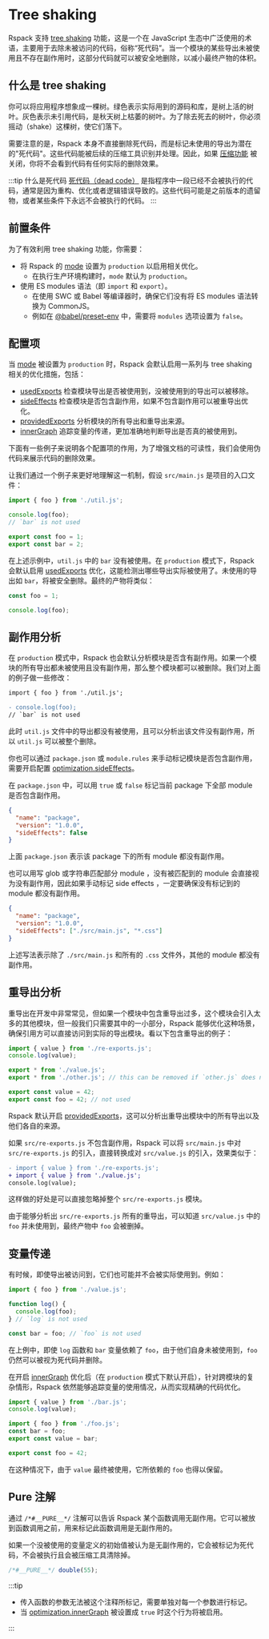 
<WebpackLicense from="https://webpack.docschina.org/guides/tree-shaking/" />

# Tree shaking

Rspack 支持 [tree shaking](https://developer.mozilla.org/zh-CN/docs/Glossary/Tree_shaking) 功能，这是一个在 JavaScript 生态中广泛使用的术语，主要用于去除未被访问的代码，俗称“死代码”。当一个模块的某些导出未被使用且不存在副作用时，这部分代码就可以被安全地删除，以减小最终产物的体积。

## 什么是 tree shaking

你可以将应用程序想象成一棵树。绿色表示实际用到的源码和库，是树上活的树叶。灰色表示未引用代码，是秋天树上枯萎的树叶。为了除去死去的树叶，你必须摇动（shake）这棵树，使它们落下。

需要注意的是，Rspack 本身不直接删除死代码，而是标记未使用的导出为潜在的"死代码"。这些代码能被后续的压缩工具识别并处理。因此，如果 [压缩功能](/config/optimization#optimizationminimize) 被关闭，你将不会看到代码有任何实际的删除效果。

:::tip 什么是死代码
[死代码（dead code）](https://en.wikipedia.org/wiki/Dead_code) 是指程序中一段已经不会被执行的代码，通常是因为重构、优化或者逻辑错误导致的。这些代码可能是之前版本的遗留物，或者某些条件下永远不会被执行的代码。
:::

## 前置条件

为了有效利用 tree shaking 功能，你需要：

- 将 Rspack 的 [mode](/config/mode) 设置为 `production` 以启用相关优化。
  - 在执行生产环境构建时，`mode` 默认为 `production`。
- 使用 ES modules 语法（即 `import` 和 `export`）。
  - 在使用 SWC 或 Babel 等编译器时，确保它们没有将 ES modules 语法转换为 CommonJS。
  - 例如在 [@babel/preset-env](https://babeljs.io/docs/en/babel-preset-env) 中，需要将 `modules` 选项设置为 `false`。

## 配置项

当 [mode](/config/mode) 被设置为 `production` 时，Rspack 会默认启用一系列与 tree shaking 相关的优化措施，包括：

- [usedExports](/config/optimization#optimizationusedexports) 检查模块导出是否被使用到，没被使用到的导出可以被移除。
- [sideEffects](/config/optimization#optimizationsideeffects) 检查模块是否包含副作用，如果不包含副作用可以被重导出优化。
- [providedExports](/config/optimization#optimizationprovidedExports) 分析模块的所有导出和重导出来源。
- [innerGraph](/config/optimization#optimizationsinnergraph) 追踪变量的传递，更加准确地判断导出是否真的被使用到。

下面有一些例子来说明各个配置项的作用，为了增强文档的可读性，我们会使用伪代码来展示代码的删除效果。

让我们通过一个例子来更好地理解这一机制，假设 `src/main.js` 是项目的入口文件：

```js title='src/main.js'
import { foo } from './util.js';

console.log(foo);
// `bar` is not used
```

```js title='src/util.js'
export const foo = 1;
export const bar = 2;
```

在上述示例中，`util.js` 中的 `bar` 没有被使用。在 `production` 模式下，Rspack 会默认启用 [usedExports](/config/optimization#optimizationusedexports) 优化，这能检测出哪些导出实际被使用了。未使用的导出如 `bar`，将被安全删除。最终的产物将类似：

```js title='dist/main.js'
const foo = 1;

console.log(foo);
```

## 副作用分析

在 `production` 模式中，Rspack 也会默认分析模块是否含有副作用。如果一个模块的所有导出都未被使用且没有副作用，那么整个模块都可以被删除。我们对上面的例子做一些修改：

```diff title='src/main.js'
import { foo } from './util.js';

- console.log(foo);
// `bar` is not used
```

此时 `util.js` 文件中的导出都没有被使用，且可以分析出该文件没有副作用，所以 `util.js` 可以被整个删除。

你也可以通过 `package.json` 或 `module.rules` 来手动标记模块是否包含副作用，需要开启配置 [optimization.sideEffects](/config/optimization#optimizationsideeffects)。

在 `package.json` 中，可以用 `true` 或 `false` 标记当前 package 下全部 module 是否包含副作用。

```json title="package.json"
{
  "name": "package",
  "version": "1.0.0",
  "sideEffects": false
}
```

上面 `package.json` 表示该 package 下的所有 module 都没有副作用。

也可以用写 glob 或字符串匹配部分 module ，没有被匹配到的 module 会直接视为没有副作用，因此如果手动标记 side effects ，一定要确保没有标记到的 module 都没有副作用。

```json title="package.json"
{
  "name": "package",
  "version": "1.0.0",
  "sideEffects": ["./src/main.js", "*.css"]
}
```

上述写法表示除了 `./src/main.js` 和所有的 `.css` 文件外，其他的 module 都没有副作用。

## 重导出分析

重导出在开发中非常常见，但如果一个模块中包含重导出过多，这个模块会引入太多的其他模块，但一般我们只需要其中的一小部分，Rspack 能够优化这种场景，确保引用方可以直接访问到实际的导出模块。看以下包含重导出的例子：

```js title='src/main.js'
import { value } from './re-exports.js';
console.log(value);
```

```js title='src/re-exports.js'
export * from './value.js';
export * from './other.js'; // this can be removed if `other.js` does not have any side effects
```

```js title='src/value.js'
export const value = 42;
export const foo = 42; // not used
```

Rspack 默认开启 [providedExports](/config/optimization#optimizationprovidedexports)，这可以分析出重导出模块中的所有导出以及他们各自的来源。

如果 `src/re-exports.js` 不包含副作用，Rspack 可以将 `src/main.js` 中对 `src/re-exports.js` 的引入，直接转换成对 `src/value.js` 的引入，效果类似于：

```diff title='src/main.js'
- import { value } from './re-exports.js';
+ import { value } from './value.js';
console.log(value);
```

这样做的好处是可以直接忽略掉整个 `src/re-exports.js` 模块。

由于能够分析出 `src/re-exports.js` 所有的重导出，可以知道 `src/value.js` 中的 `foo` 并未使用到，最终产物中 `foo` 会被删掉。

## 变量传递

有时候，即使导出被访问到，它们也可能并不会被实际使用到。例如：

```js title='src/main.js'
import { foo } from './value.js';

function log() {
  console.log(foo);
} // `log` is not used

const bar = foo; // `foo` is not used
```

在上例中，即使 `log` 函数和 `bar` 变量依赖了 `foo`，由于他们自身未被使用到，`foo` 仍然可以被视为死代码并删除。

在开启 [innerGraph](/config/optimization#optimizationinnergraph) 优化后（在 `production` 模式下默认开启），针对跨模块的复杂情形，Rspack 依然能够追踪变量的使用情况，从而实现精确的代码优化。

```js title='src/main.js'
import { value } from './bar.js';
console.log(value);
```

```js title='src/bar.js'
import { foo } from './foo.js';
const bar = foo;
export const value = bar;
```

```js title='src/foo.js'
export const foo = 42;
```

在这种情况下，由于 `value` 最终被使用，它所依赖的 `foo` 也得以保留。

## Pure 注解

通过 `/*#__PURE__*/` 注解可以告诉 Rspack 某个函数调用无副作用。它可以被放到函数调用之前，用来标记此函数调用是无副作用的。

如果一个没被使用的变量定义的初始值被认为是无副作用的，它会被标记为死代码，不会被执行且会被压缩工具清除掉。

```js
/*#__PURE__*/ double(55);
```

:::tip

- 传入函数的参数无法被这个注释所标记，需要单独对每一个参数进行标记。
- 当 [optimization.innerGraph](/config/optimization#optimizationinnergraph) 被设置成 `true` 时这个行为将被启用。

:::
